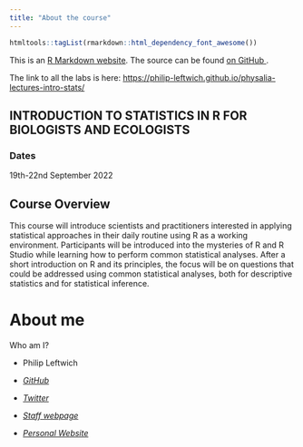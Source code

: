 ```yaml
---
title: "About the course"
---
```


```r
htmltools::tagList(rmarkdown::html_dependency_font_awesome())
```


This is an [R Markdown website](http://rmarkdown.rstudio.com/rmarkdown_websites.html). 
The source can be found [on GitHub <i class="fa fa-github"></i>](https://github.com/UEABIO/lecture_01.git).

The link to all the labs is here: <https://philip-leftwich.github.io/physalia-lectures-intro-stats/>


## INTRODUCTION TO STATISTICS IN R FOR BIOLOGISTS AND ECOLOGISTS

### Dates

19th-22nd September 2022

## Course Overview
This course will introduce scientists and practitioners interested in applying statistical approaches in their daily routine using R as a working environment. Participants will be introduced into the mysteries of R and R Studio while learning how to perform common statistical analyses. After a short introduction on R and its principles, the focus will be on questions that could be addressed using common statistical analyses, both for descriptive statistics and for statistical inference.

# About me

Who am I?

  * Philip Leftwich
  * <a href = "https://github.com/Philip-Leftwich"><i class="fa fa-github"> GitHub</i></a>
  * <a href = "https://twitter.com/PhilipLeftwich"><i class="fa fa-twitter"> Twitter</i></a>
  
  * <a href = "https://research-portal.uea.ac.uk/en/persons/philip-leftwich"><i class="fa fa-home"> Staff webpage</i></a>
  * <a href = "https://philip-leftwich.github.io/"><i class="fa fa-home"> Personal Website</i></a>




